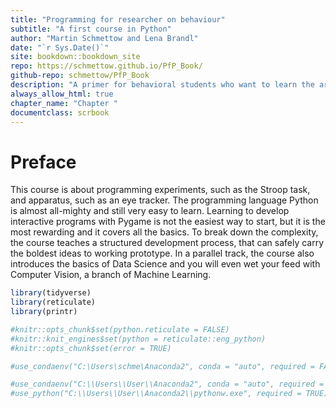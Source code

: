 ```yaml
---
title: "Programming for researcher on behaviour"
subtitle: "A first course in Python"
author: "Martin Schmettow and Lena Brandl"
date: "`r Sys.Date()`"
site: bookdown::bookdown_site
repo: https://schmettow.github.io/PfP_Book/
github-repo: schmettow/PfP_Book
description: "A primer for behavioral students who want to learn the art of coding in Python."
always_allow_html: true
chapter_name: "Chapter "
documentclass: scrbook
---
```


# Preface {-}

This course is about programming  experiments, such as the Stroop task, and apparatus, such as an eye tracker. The programming language Python is almost all-mighty and still very easy to learn. Learning to develop interactive programs with Pygame is not the easiest way to start, but it is the most rewarding and it covers all the basics. To break down the complexity, the course teaches a structured development process, that can safely carry the boldest ideas to working prototype. In a parallel track, the course also introduces the basics of Data Science and you will even wet your feed with Computer Vision, a branch of Machine Learning. 

```r
library(tidyverse)
library(reticulate)
library(printr)

#knitr::opts_chunk$set(python.reticulate = FALSE)
#knitr::knit_engines$set(python = reticulate::eng_python)
#knitr::opts_chunk$set(error = TRUE)

#use_condaenv("C:\Users\schme\Anaconda2", conda = "auto", required = FALSE)

#use_condaenv("C:\\Users\\User\\Anaconda2", conda = "auto", required = FALSE)
#use_python("C:\\Users\\User\\Anaconda2\\pythonw.exe", required = TRUE)
```
